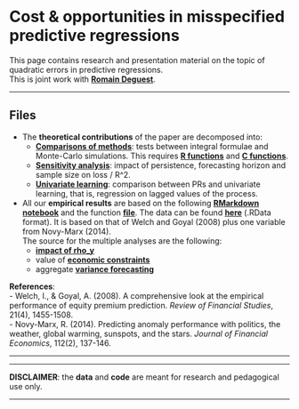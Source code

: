 <br/>  


Cost & opportunities in misspecified predictive regressions
================
This page contains research and presentation material on the topic of quadratic errors in predictive regressions.     
This is joint work with <a href="https://sites.google.com/site/romaindeguestsite/research" target="_blank">**Romain Deguest**</a>.


------------------------------------------------------------------------


Files
----



- The **theoretical contributions** of the paper are decomposed into:   
    * <a href="files/PRs/comparison.nb.html" target="_blank">**Comparisons of methods**</a>: tests between integral formulae and Monte-Carlo simulations. This requires <a href="files/PRs/R_functions.R" target="_blank">**R functions**</a> and <a href="files/PRs/c_functions.cpp" target="_blank">**C functions**</a>.
    * <a href="files/PRs/sensitivity.nb.html" target="_blank">**Sensitivity analysis**</a>: impact of persistence, forecasting horizon and sample size on loss / R^2.  
    * <a href="files/PRs/univariate.nb.html" target="_blank">**Univariate learning**</a>: comparison between PRs and univariate learning, that is, regression on lagged values of the process.
- All our **empirical results** are based on the following <a href="files/PRs/emp_func.Rmd" target="_blank">**RMarkdown notebook**</a> and the function <a href="files/PRs/r_func.R" target="_blank">**file**</a>. The data can be found <a href="files/PRs/data_exp.RData" target="_blank">**here**</a> (.RData format). It is based on that of Welch and Goyal (2008) plus one variable from Novy-Marx (2014).   
The source for the multiple analyses are the following: 
    * <a href="files/PRs/impact_rho_web.nb.html" target="_blank">**impact of rho_y**</a>   
    * value of <a href="files/PRs/constraints.nb.html" target="_blank">**economic constraints**</a>     
    * aggregate <a href="files/PRs/variance.nb.html" target="_blank">**variance forecasting**</a>
    
<!--    
- Presentation <a href="files/PRs/slides.html" target="_blank"><strong>slides</strong></a>
- Paper on <a href="https://papers.ssrn.com/sol3/papers.cfm?abstract_id=3709412" target="_blank"><strong>SSRN</strong></a>   
-->

**References**:   
- Welch, I., & Goyal, A. (2008). A comprehensive look at the empirical performance of equity premium prediction. *Review of Financial Studies*, 21(4), 1455-1508.    
- Novy-Marx, R. (2014). Predicting anomaly performance with politics, the weather, global warming, sunspots, and the stars. *Journal of Financial Economics*, 112(2), 137-146.

---------------------------------




------------------------------------------------------------------------

**DISCLAIMER**: the **data** and **code** are meant for research and pedagogical use only. 

------------------------------------------------------------------------
